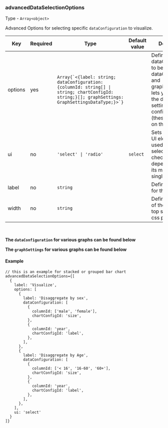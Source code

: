 
### advancedDataSelectionOptions

Type - `Array<object>`

Advanced Options for selecting specific `dataConfiguration` to visualize.

<table>
  <thead>
    <tr>
      <th>Key</th>
      <th>Required</th>
      <th>Type</th>
      <th>Default value</th>
      <th>Description</th>
    </tr>
  </thead>
  <tbody>
    <tr>
      <td>options</td>
      <td>yes</td>
      <td><code>Array{`<{label: string; dataConfiguration: {columnId: string[] | string; chartConfigId: string;}[]; graphSettings: GraphSettingsDataType;}>`}</code></td>
      <td></td>
      <td>Defines dataConfiguration to be visualized. dataConfiguration and graphSettings lets you overwrite the default graph settings and configuration (these depends on the graph). </td>
    </tr>
    <tr>
      <td>ui</td>
      <td>no</td>
      <td><code>'select' | 'radio'</code></td>
      <td><code>select</code></td>
      <td>Sets which what UI element is used, a dropdown select or radio (or checkbox depending on if its multi-select or single select).</td>
    </tr>
    <tr>
      <td>label</td>
      <td>no</td>
      <td><code>string</code></td>
      <td></td>
      <td>Defines the label for the dropdown.</td>
    </tr>
    <tr>
      <td>width</td>
      <td>no</td>
      <td><code>string</code></td>
      <td></td>
      <td>Defines the width of the filter in the top settings as a css property.</td>
    </tr>
  </tbody>
</table>

<br />

__The `dataConfiguration` for various graphs can be found below__

<ChartConfigDropdown type='dataSettings'/>


__The `graphSettings` for various graphs can be found below__

<ChartConfigDropdown type='graphSettings'/>

#### Example

```tsx
// this is an example for stacked or grouped bar chart 
advancedDataSelectionOptions={[
  {
    label: 'Visualize',
    options: [
      {
        label: 'Disaggregate by sex',
        dataConfiguration: [
          {
            columnId: ['male', 'female'],
            chartConfigId: 'size',
          },
          {
            columnId: 'year',
            chartConfigId: 'label',
          },
        ],
      },  
      {
        label: 'Disaggregate by Age',
        dataConfiguration: [
          {
            columnId: ['< 16', '16-60', '60+'],
            chartConfigId: 'size',
          },
          {
            columnId: 'year',
            chartConfigId: 'label',
          },
        ],
      },     
    ],
    ui: 'select'
  }
]}
```